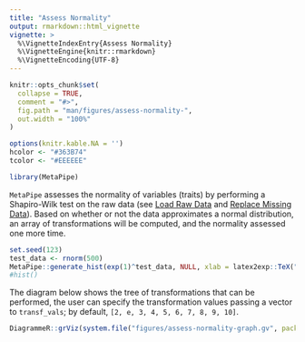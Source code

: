 ```yaml
---
title: "Assess Normality"
output: rmarkdown::html_vignette
vignette: >
  %\VignetteIndexEntry{Assess Normality}
  %\VignetteEngine{knitr::rmarkdown}
  %\VignetteEncoding{UTF-8}
---
```


```r
knitr::opts_chunk$set(
  collapse = TRUE,
  comment = "#>",
  fig.path = "man/figures/assess-normality-",
  out.width = "100%"
)

options(knitr.kable.NA = '')
hcolor <- "#363B74"
tcolor <- "#EEEEEE"
```

```r
library(MetaPipe)
```

`MetaPipe` assesses the normality of variables (traits) by performing a 
Shapiro-Wilk test on the raw data (see [Load Raw Data](load-raw-data.html) and 
[Replace Missing Data](replace-missing-data.html)). Based on whether or not the
data approximates a normal distribution, an array of transformations will be 
computed, and the normality assessed one more time.

```r
set.seed(123)
test_data <- rnorm(500)
MetaPipe::generate_hist(exp(1)^test_data, NULL, xlab = latex2exp::TeX("e^{data}"), save = FALSE)
#hist()
```

The diagram below shows the tree of transformations that can be performed, the
user can specify the transformation values passing a vector to `transf_vals`; by 
default, `[2, e, 3, 4, 5, 6, 7, 8, 9, 10]`.
```r
DiagrammeR::grViz(system.file("figures/assess-normality-graph.gv", package = "MetaPipe"))
```